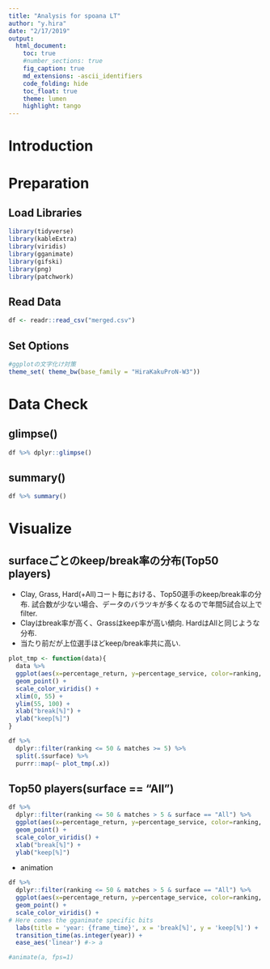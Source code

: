 ```yaml
---
title: "Analysis for spoana LT"
author: "y.hira"
date: "2/17/2019"
output:
  html_document:
    toc: true
    #number_sections: true
    fig_caption: true
    md_extensions: -ascii_identifiers
    code_folding: hide
    toc_float: true
    theme: lumen
    highlight: tango
---
```


# Introduction {.tabset .tabset-fade .tabset-pills}

# Preparation {.tabset .tabset-fade .tabset-pills}

## Load Libraries
```r
library(tidyverse)
library(kableExtra)
library(viridis)
library(gganimate)
library(gifski)
library(png)
library(patchwork)
```

## Read Data
```r
df <- readr::read_csv("merged.csv")
```

## Set Options
```r
#ggplotの文字化け対策
theme_set( theme_bw(base_family = "HiraKakuProN-W3"))
```

# Data Check {.tabset .tabset-fade .tabset-pills}

## glimpse()
```r
df %>% dplyr::glimpse()
```

## summary()
```r
df %>% summary()
```

# Visualize {.tabset .tabset-fade .tabset-pills}

## surfaceごとのkeep/break率の分布(Top50 players)

- Clay, Grass, Hard(+All)コート毎における、Top50選手のkeep/break率の分布. 試合数が少ない場合、データのバラツキが多くなるので年間5試合以上でfilter.  
- Clayはbreak率が高く、Grassはkeep率が高い傾向. HardはAllと同じような分布.  
- 当たり前だが上位選手ほどkeep/break率共に高い.
  
```r
plot_tmp <- function(data){
  data %>% 
  ggplot(aes(x=percentage_return, y=percentage_service, color=ranking, size=matches)) +
  geom_point() +
  scale_color_viridis() +
  xlim(0, 55) +
  ylim(55, 100) +
  xlab("break[%]") +
  ylab("keep[%]")
}

df %>% 
  dplyr::filter(ranking <= 50 & matches >= 5) %>% 
  split(.$surface) %>% 
  purrr::map(~ plot_tmp(.x))
```

## Top50 players(surface == "All")
```r
df %>% 
  dplyr::filter(ranking <= 50 & matches > 5 & surface == "All") %>% 
  ggplot(aes(x=percentage_return, y=percentage_service, color=ranking, size=matches)) +
  geom_point() +
  scale_color_viridis() +
  xlab("break[%]") +
  ylab("keep[%]")
```

* animation
```r
df %>% 
  dplyr::filter(ranking <= 50 & matches > 5 & surface == "All") %>% 
  ggplot(aes(x=percentage_return, y=percentage_service, color=ranking, size=matches)) +
  geom_point() +
  scale_color_viridis() +
# Here comes the gganimate specific bits
  labs(title = 'year: {frame_time}', x = 'break[%]', y = 'keep[%]') +
  transition_time(as.integer(year)) + 
  ease_aes('linear') #-> a

#animate(a, fps=1)
```





